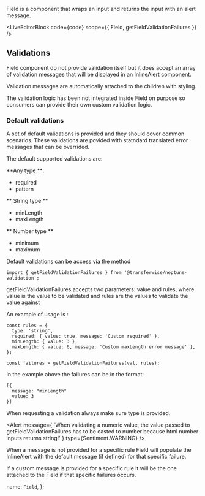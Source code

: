 
Field is a component that wraps an input and returns the input with an alert message.

<LiveEditorBlock code={code} scope={{ Field, getFieldValidationFailures }} />
<GeneratePropsTable componentName="Field" />

## Validations

Field component do not provide validation itself but it does accept an array of validation messages that will be displayed in an InlineAlert component.

Validation messages are automatically attached to the children with styling.

The validation logic has been not integrated inside Field on purpose so consumers can provide their own custom validation logic.

### Default validations

A set of default validations is provided and they should cover common scenarios. These validations are povided with statndard translated error messages that can be overrided.

The default supported validations are:

**Any type **:

- required
- pattern

** String type **

- minLength
- maxLength

** Number type **

- minimum
- maximum

Default validations can be access via the method

`import { getFieldValidationFailures } from '@transferwise/neptune-validation';`

getFieldValidationFailures accepts two parameters: value and rules, where value is the value to be validated and rules are the values to validate the value against

An example of usage is :

```
const rules = {
  type: 'string',
  required: { value: true, message: 'Custom required' },
  minLength: { value: 3 },
  maxLength: { value: 6, message: 'Custom maxLength error message' },
};

const failures = getFieldValidationFailures(val, rules);
```

In the example above the failures can be in the format:

```
[{
  message: "minLength"
  value: 3
}]
```

When requesting a validation always make sure type is provided.

<Alert
  message={
    'When validating a numeric value, the value passed to getFieldValidationFailures has to be casted to number because html number inputs returns string!'
  }
  type={Sentiment.WARNING}
/>

When a message is not provided for a specific rule Field will populate the InlineAlert with the default message (if defined) for that specific failure.

If a custom message is provided for a specific rule it will be the one attached to the Field if that specific failures occurs.

  name: `Field`,
};
